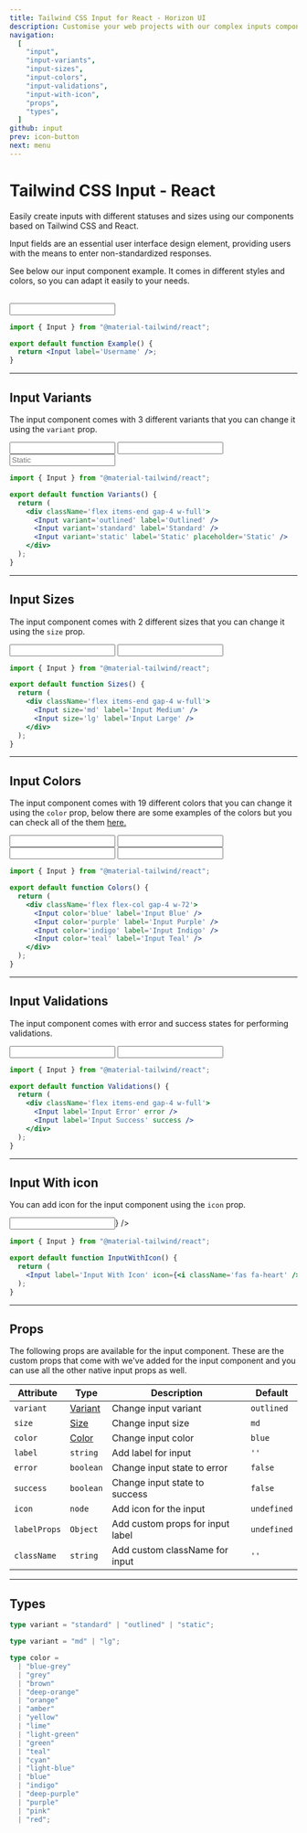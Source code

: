 ```yaml
---
title: Tailwind CSS Input for React - Horizon UI
description: Customise your web projects with our complex inputs component for Tailwind CSS and React using Material Design guidelines.
navigation:
  [
    "input",
    "input-variants",
    "input-sizes",
    "input-colors",
    "input-validations",
    "input-with-icon",
    "props",
    "types",
  ]
github: input
prev: icon-button
next: menu
---
```


# Tailwind CSS Input - React

Easily create inputs with different statuses and sizes using our components based on Tailwind CSS and React.

Input fields are an essential user interface design element, providing users with the means to enter non-standardized responses.

See below our input component example. It comes in different styles and colors, so you can adapt it easily to your needs.

<br />

<ComponentDemo id='input'>
  <div className='w-72'>
    <Input label='Username' />
  </div>
</ComponentDemo>

```jsx showLineNumbers
import { Input } from "@material-tailwind/react";

export default function Example() {
  return <Input label='Username' />;
}
```

---

## Input Variants

The input component comes with 3 different variants that you can change it using the <Code>variant</Code> prop.

<ComponentDemo id='input-variants'>
  <div className='flex items-end gap-4 w-full'>
    <Input variant='outlined' label='Outlined' />
    <Input variant='standard' label='Standard' />
    <Input variant='static' label='Static' placeholder='Static' />
  </div>
</ComponentDemo>

```jsx showLineNumbers
import { Input } from "@material-tailwind/react";

export default function Variants() {
  return (
    <div className='flex items-end gap-4 w-full'>
      <Input variant='outlined' label='Outlined' />
      <Input variant='standard' label='Standard' />
      <Input variant='static' label='Static' placeholder='Static' />
    </div>
  );
}
```

---

## Input Sizes

The input component comes with 2 different sizes that you can change it using the <Code>size</Code> prop.

<ComponentDemo id='input-sizes'>
  <div className='flex items-end gap-4 w-full'>
    <Input size='md' label='Input Medium' />
    <Input size='lg' label='Input Large' />
  </div>
</ComponentDemo>

```jsx showLineNumbers
import { Input } from "@material-tailwind/react";

export default function Sizes() {
  return (
    <div className='flex items-end gap-4 w-full'>
      <Input size='md' label='Input Medium' />
      <Input size='lg' label='Input Large' />
    </div>
  );
}
```

---

## Input Colors

The input component comes with 19 different colors that you can change it using the <Code>color</Code> prop, below there are some examples of the colors but you can check all of the them [here.](#props)

<ComponentDemo id='input-colors'>
  <div className='flex flex-col gap-4 w-72'>
    <Input color='blue' label='Input Blue' />
    <Input color='purple' label='Input Purple' />
    <Input color='indigo' label='Input Indigo' />
    <Input color='teal' label='Input Teal' />
  </div>
</ComponentDemo>

```jsx showLineNumbers
import { Input } from "@material-tailwind/react";

export default function Colors() {
  return (
    <div className='flex flex-col gap-4 w-72'>
      <Input color='blue' label='Input Blue' />
      <Input color='purple' label='Input Purple' />
      <Input color='indigo' label='Input Indigo' />
      <Input color='teal' label='Input Teal' />
    </div>
  );
}
```

---

## Input Validations

The input component comes with error and success states for performing validations.

<ComponentDemo id='input-validations'>
  <div className='flex items-end gap-4 w-full'>
    <Input label='Input Error' error />
    <Input label='Input Success' success />
  </div>
</ComponentDemo>

```jsx showLineNumbers
import { Input } from "@material-tailwind/react";

export default function Validations() {
  return (
    <div className='flex items-end gap-4 w-full'>
      <Input label='Input Error' error />
      <Input label='Input Success' success />
    </div>
  );
}
```

---

## Input With icon

You can add icon for the input component using the <Code>icon</Code> prop.

<ComponentDemo id='input-with-icon'>
  <div className='w-72'>
    <Input label='Input With Icon' icon={<i className='fas fa-heart' />} />
  </div>
</ComponentDemo>

```jsx showLineNumbers
import { Input } from "@material-tailwind/react";

export default function InputWithIcon() {
  return (
    <Input label='Input With Icon' icon={<i className='fas fa-heart' />} />
  );
}
```

---

## Props

<span id='props' className='scroll-mt-48' />
The following props are available for the input component. These are the custom props
that come with we've added for the input component and you can use all the other
native input props as well.

| Attribute    | Type                       | Description                      | Default                      |
| ------------ | -------------------------- | -------------------------------- | ---------------------------- |
| `variant`    | [Variant](#types)          | Change input variant             | <Code small>outlined</Code>  |
| `size`       | [Size](#types)             | Change input size                | <Code small>md</Code>        |
| `color`      | [Color](#types)            | Change input color               | <Code small>blue</Code>      |
| `label`      | <Code small>string</Code>  | Add label for input              | `''`                         |
| `error`      | <Code small>boolean</Code> | Change input state to error      | <Code small>false</Code>     |
| `success`    | <Code small>boolean</Code> | Change input state to success    | <Code small>false</Code>     |
| `icon`       | <Code small>node</Code>    | Add icon for the input           | <Code small>undefined</Code> |
| `labelProps` | <Code small>Object</Code>  | Add custom props for input label | <Code small>undefined</Code> |
| `className`  | <Code small>string</Code>  | Add custom className for input   | `''`                         |

---

## Types

<span id='types' className='scroll-mt-48' />

```ts
type variant = "standard" | "outlined" | "static";
```

```ts
type variant = "md" | "lg";
```

```ts
type color =
  | "blue-grey"
  | "grey"
  | "brown"
  | "deep-orange"
  | "orange"
  | "amber"
  | "yellow"
  | "lime"
  | "light-green"
  | "green"
  | "teal"
  | "cyan"
  | "light-blue"
  | "blue"
  | "indigo"
  | "deep-purple"
  | "purple"
  | "pink"
  | "red";
```
